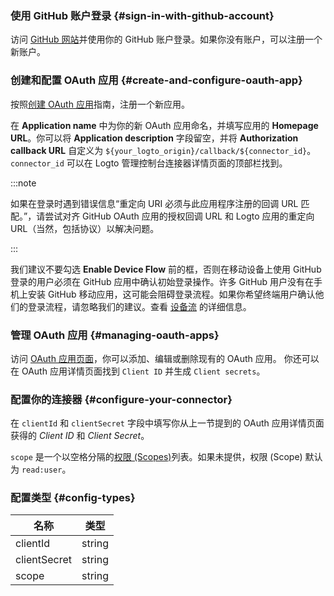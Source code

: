 ### 使用 GitHub 账户登录 \{#sign-in-with-github-account}

访问 [GitHub 网站](https://github.com/)并使用你的 GitHub 账户登录。如果你没有账户，可以注册一个新账户。

### 创建和配置 OAuth 应用 \{#create-and-configure-oauth-app}

按照[创建 OAuth 应用](https://docs.github.com/en/developers/apps/building-oauth-apps/creating-an-oauth-app)指南，注册一个新应用。

在 **Application name** 中为你的新 OAuth 应用命名，并填写应用的 **Homepage URL**。你可以将 **Application description** 字段留空，并将 **Authorization callback URL** 自定义为 `${your_logto_origin}/callback/${connector_id}`。`connector_id` 可以在 Logto 管理控制台连接器详情页面的顶部栏找到。

:::note

如果在登录时遇到错误信息“重定向 URI 必须与此应用程序注册的回调 URL 匹配。”，请尝试对齐 GitHub OAuth 应用的授权回调 URL 和 Logto 应用的重定向 URL（当然，包括协议）以解决问题。

:::

我们建议不要勾选 **Enable Device Flow** 前的框，否则在移动设备上使用 GitHub 登录的用户必须在 GitHub 应用中确认初始登录操作。许多 GitHub 用户没有在手机上安装 GitHub 移动应用，这可能会阻碍登录流程。如果你希望终端用户确认他们的登录流程，请忽略我们的建议。查看 [设备流](https://docs.github.com/en/developers/apps/building-oauth-apps/authorizing-oauth-apps#device-flow) 的详细信息。

### 管理 OAuth 应用 \{#managing-oauth-apps}

访问 [OAuth 应用页面](https://github.com/settings/developers)，你可以添加、编辑或删除现有的 OAuth 应用。
你还可以在 OAuth 应用详情页面找到 `Client ID` 并生成 `Client secrets`。

### 配置你的连接器 \{#configure-your-connector}

在 `clientId` 和 `clientSecret` 字段中填写你从上一节提到的 OAuth 应用详情页面获得的 _Client ID_ 和 _Client Secret_。

`scope` 是一个以空格分隔的[权限 (Scopes)](https://docs.github.com/en/apps/oauth-apps/building-oauth-apps/scopes-for-oauth-apps)列表。如果未提供，权限 (Scope) 默认为 `read:user`。

### 配置类型 \{#config-types}

| 名称         | 类型   |
| ------------ | ------ |
| clientId     | string |
| clientSecret | string |
| scope        | string |
